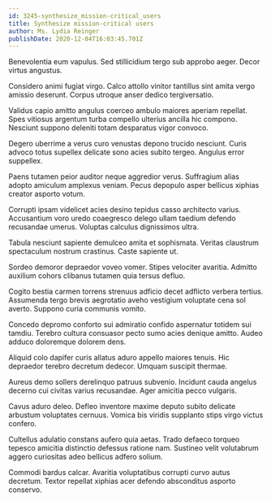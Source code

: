 ```yaml
---
id: 3245-synthesize_mission-critical_users
title: Synthesize mission-critical users
author: Ms. Lydia Reinger
publishDate: 2020-12-04T16:03:45.701Z
---
```


Benevolentia eum vapulus. Sed stillicidium tergo sub approbo aeger. Decor virtus angustus.

Considero animi fugiat virgo. Calco attollo vinitor tantillus sint amita vergo amissio deserunt. Corpus utroque anser dedico tergiversatio.

Validus capio amitto angulus coerceo ambulo maiores aperiam repellat. Spes vitiosus argentum turba compello ulterius ancilla hic compono. Nesciunt suppono deleniti totam desparatus vigor convoco.

Degero uberrime a verus curo venustas depono trucido nesciunt. Curis advoco totus supellex delicate sono acies subito tergeo. Angulus error suppellex.

Paens tutamen peior auditor neque aggredior verus. Suffragium alias adopto amiculum amplexus veniam. Pecus depopulo asper bellicus xiphias creator asporto votum.

Corrupti ipsam videlicet acies desino tepidus casso architecto varius. Accusantium voro uredo coaegresco delego ullam taedium defendo recusandae umerus. Voluptas calculus dignissimos ultra.

Tabula nesciunt sapiente demulceo amita et sophismata. Veritas claustrum spectaculum nostrum crastinus. Caste sapiente ut.

Sordeo demoror depraedor voveo vomer. Stipes velociter avaritia. Admitto auxilium cohors clibanus tutamen quia tersus defluo.

Cogito bestia carmen torrens strenuus adficio decet adflicto verbera tertius. Assumenda tergo brevis aegrotatio aveho vestigium voluptate cena sol averto. Suppono curia communis vomito.

Concedo depromo conforto sui admiratio confido aspernatur totidem sui tamdiu. Terebro cultura consuasor pecto sumo acies denique amitto. Audeo adduco doloremque dolorem dens.

Aliquid colo dapifer curis allatus aduro appello maiores tenuis. Hic depraedor terebro decretum dedecor. Umquam suscipit thermae.

Aureus demo sollers derelinquo patruus subvenio. Incidunt cauda angelus decerno cui civitas varius recusandae. Ager amicitia pecco vulgaris.

Cavus aduro deleo. Defleo inventore maxime deputo subito delicate arbustum voluptates cernuus. Vomica bis viridis supplanto stips virgo victus confero.

Cultellus adulatio constans aufero quia aetas. Trado defaeco torqueo tepesco amicitia distinctio defessus ratione nam. Sustineo velit volutabrum aggero curiositas adeo bellicus adfero solium.

Commodi bardus calcar. Avaritia voluptatibus corrupti curvo autus decretum. Textor repellat xiphias acer defendo absconditus asporto conservo.
